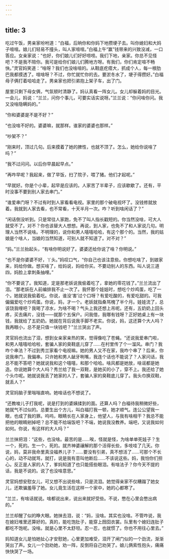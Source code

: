 ```yaml
---
---
---
```

title: 3
---



吃过午饭，男亲家吩咐道：“白福，后晌你和你妈下地攒埂子去。叫你媳妇和大妈子喧喧。娘儿们轻易不撞头，叫人家喧喧。”白福上午“赢”钱带来的兴致没减，一口答应。女亲家说：“也好，你们娘儿们好好唠唠。我们下地，亲家。你总不见怪吧？不是我不陪你。我可是给你们娘儿们腾地方呀。有我们，你们肯定喧不畅快。”灵官妈笑道：“啥呀？我们也没啥喧的。从鞋底疙瘩大，抓成个人，每一根肋巴我都摸透了。喧啥呀？不过，你忙就忙你的去。要淤冬水了，埂子得攒好。”白福母子俩打着哈哈走了。男亲家也把引弟抱上架子车，出了门。

屋里只剩下母女俩，气氛顿时清静了。妈认真看一阵女儿。女儿却躲着妈的目光。一会儿，妈说：“兰兰，问你个事儿，可要实话实说呀。”兰兰说：“你问啥你问。我又没啥隐瞒妈的。”

“你和婆婆是不是不好？”

“也没啥不好的。婆婆嘛，就那样。谁家的婆婆也那样。”

“吵架不？”

“刚来时，顶过几句。后来摸着了她的脾性，也就不顶了。怎么，她给你说啥了吗？”

“我不过问问。以后你早晨起早点。”

“再咋早呢？我起来，做了早饭，扫了院子，喂了猪。他们才起呢。”

“早就好。你是个小辈，起早是应该的。人家苦了半辈子，应该歇歇了。还有，平时没事不要到别人家去串门。”

“谁爱串门呀？不过有时到人家看看电视。家里的那个破电视坏了。没钱修就放着。我就到人家去看，也不常看，十天半月一次。咋？听到啥闲话了？”

“闲话倒没听到。只是常往人家跑，免不了叫人指长戳短的。你当然没啥，可大人就受不了。对不？你也该替大人想想。再说，到人家，也免不了和人家说几句。明理人当然不说啥。不明理的，说你和男人嘻嘻哈哈，有这个那个的。当然，我的姑娘是个啥人，当娘的当然知道，可别人就不知道了。对不对？”

“妈。”兰兰抬起头，“有啥你明说好了。婆婆还给你说了啥？你明说。”

“也不是你婆婆不好，丫头。”妈叹口气，“你自己也该注意些。你想吃啥了，到娘家来，妈给你做。想买啥了，给妈说，妈给你买。不要动别人的东西。叫人说三道四，妈脸上拿刺条抽哩。”

“你不要说了。我知道，定是那老妖说我偷着吃了，拿她的零花钱了。”兰兰流出了泪。“那老妖在人前编排我不止一次了。我怀那个娃娃时，想吃个炒鸡蛋，吃了一个。她就说我偷着吃。你说，谁没‘害’过个口呀？有爱吃酸的，有爱吃甜的。可我偏偏爱吃个炒鸡蛋。你说，妈，才一个。老妖就指桑骂槐了半个月。娃娃流了，总该饶我哩吧？我喝了凉水，为啥不喝？气头上我还想上吊呢。还有，五奶奶上回头疼，买去痛片，没钱——就那个五保户。问我借，我哪有钱呀？正好她桌上有一块钱，我就给了五奶奶。她就在背后说我手脚不老实。你说，妈，这还算个大人吗？我再眼小，总不是只值一块钱吧？”兰兰哭出了声。

灵官妈也流出了泪，想到女亲家亲热的笑，觉得像吃了苍蝇。“还说我爱串门啦，和男人嘻嘻哈哈啦，套骗人家的臭鞋底儿穿了……在村里传了个一溜风。串门？我咋个串法？不过到秀兰家看个电视嘛。她的男人又不在家，我咋个串了？后来，你说我串门，我偏串。只许她和男人龇牙咧嘴，我连个话也不能说了？人家问话，我总不能不答吧？她就说我和这个嘻嘻，和那个哈哈。啥风都是她放，啥谣都是她造。你说她算个大人吗？秀兰给了我一双鞋，是她买的小了，穿不上。我还给了她个头巾呢。她就说我丢了她家的人了，套骗人家的臭鞋底儿穿了。我头巾换双鞋，就丢人？”

灵官妈脑子里嗡嗡直响。她啥话也不想说了。

“还教唆儿子打我呢，说是打到的婆姨揉到的面。还算人吗？白福待我稍微好些，她就气不过似的。总要生出个方儿，叫白福打我一顿，她才顺气。连公公望我一眼，也成了我的罪。呜呜，眼睛长在人家身上，他望人，与我有啥相干？我总不能把他的眼睛剜掉吧？总不能不给端饭吧？不端，她说我没教养。端吧，又说我如何如何。你说，有这样的大人吗？”

兰兰抹把泪：“这些，也没啥。最苦的是……唉，怪就是怪，为啥单单死娃子？生一个，死的。生一个，死的。就齐神婆禳解的那个活得长些，多吱哇了几天。你说，妈，莫非我命里真没福养儿子？……要没有引弟，真不想活了……可那个不长心的，动不动就骂，就打，说是我有意叫他断后……不该说这些。妈，我怕你们担心。反正是人家的人了，爹妈知道了也只能搭些眼泪。有啥法子？你今天不提的话，我是不说的。说了也没啥意思。”

灵官妈想安慰女儿，可又想不出说些啥，只是流泪。她觉得亲家不仅糟蹋了她女儿，还欺骗羞辱了她。女儿竟生活在这样一个家中，她的心都寒了。

“兰兰，有啥话就说。啥都说出来，说出来就好受些。不说，憋在心里会憋出病的。”

兰兰却醒了似的睁大眼。她抹去泪，说：“妈，没啥。其实也没啥。不管咋说，我在媳妇堆里还算好的。真的，能吃饱肚子，能穿上囫囵衣裳。队里有个媳妇连肚子都吃不饱呢。没啥。就是心里不太舒坦。忍一忍，也就惯了。你也不用往心里去。”

妈知道女儿是怕她扯心才安慰她，心里更加难受，泪开了闸门似的一个劲流，渐渐哭出了声。女儿一个劲劝她，劝一阵，反倒将自己劝哭了。娘儿俩索性抱头，痛痛快快哭了一场。